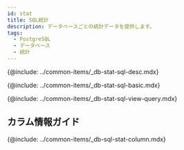 ```yaml
---
id: stat
title: SQL統計
description: データベースごとの統計データを提供します。
tags:
  - PostgreSQL
  - データベース
  - 統計
---
```



<!-- SQL 통계 -->

{@include: ../common-items/_db-stat-sql-desc.mdx} 

<!-- SQL 통계 기본 사용 안내 -->

{@include: ../common-items/_db-stat-sql-basic.mdx} 

<!-- 쿼리별 수행 추이, 자세히 보기 -->

{@include: ../common-items/_db-stat-sql-view-query.mdx}  

## カラム情報ガイド

{@include: ../common-items/_db-sql-stat-column.mdx}
